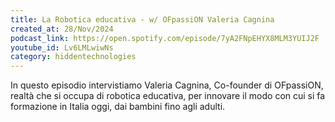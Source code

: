```yaml
---
title: La Robotica educativa - w/ OFpassiON Valeria Cagnina
created_at: 28/Nov/2024
podcast_link: https://open.spotify.com/episode/7yA2FNpEHYX8MLM3YUIJ2F
youtube_id: Lv6LMLwiwNs
category: hiddentechnologies
---
```

 
In questo episodio intervistiamo Valeria Cagnina, Co-founder di OFpassiON, realtà che si occupa di robotica educativa, per innovare il modo con cui si fa formazione in Italia oggi, dai bambini fino agli adulti.

